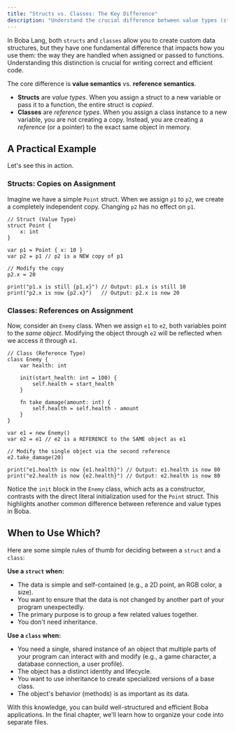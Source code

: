 ```yaml
---
title: "Structs vs. Classes: The Key Difference"
description: "Understand the crucial difference between value types (structs) and reference types (classes) to make the right choice in your code."
---
```



In Boba Lang, both `structs` and `classes` allow you to create custom data structures, but they have one fundamental difference that impacts how you use them: the way they are handled when assigned or passed to functions. Understanding this distinction is crucial for writing correct and efficient code.

The core difference is **value semantics** vs. **reference semantics**.

-   **Structs** are *value types*. When you assign a struct to a new variable or pass it to a function, the entire struct is *copied*.
-   **Classes** are *reference types*. When you assign a class instance to a new variable, you are not creating a copy. Instead, you are creating a *reference* (or a pointer) to the exact same object in memory.

## A Practical Example

Let's see this in action.

### Structs: Copies on Assignment

Imagine we have a simple `Point` struct. When we assign `p1` to `p2`, we create a completely independent copy. Changing `p2` has no effect on `p1`.

```boba
// Struct (Value Type)
struct Point {
    x: int
}

var p1 = Point { x: 10 }
var p2 = p1 // p2 is a NEW copy of p1

// Modify the copy
p2.x = 20

print("p1.x is still {p1.x}") // Output: p1.x is still 10
print("p2.x is now {p2.x}")   // Output: p2.x is now 20
```

### Classes: References on Assignment

Now, consider an `Enemy` class. When we assign `e1` to `e2`, both variables point to the *same object*. Modifying the object through `e2` will be reflected when we access it through `e1`.

```boba
// Class (Reference Type)
class Enemy {
    var health: int

    init(start_health: int = 100) {
        self.health = start_health
    }

    fn take_damage(amount: int) {
        self.health = self.health - amount
    }
}

var e1 = new Enemy()
var e2 = e1 // e2 is a REFERENCE to the SAME object as e1

// Modify the single object via the second reference
e2.take_damage(20)

print("e1.health is now {e1.health}") // Output: e1.health is now 80
print("e2.health is now {e2.health}") // Output: e2.health is now 80
```

Notice the `init` block in the `Enemy` class, which acts as a constructor, contrasts with the direct literal initialization used for the `Point` struct. This highlights another common difference between reference and value types in Boba.

## When to Use Which?

Here are some simple rules of thumb for deciding between a `struct` and a `class`:

**Use a `struct` when:**

-   The data is simple and self-contained (e.g., a 2D point, an RGB color, a size).
-   You want to ensure that the data is not changed by another part of your program unexpectedly.
-   The primary purpose is to group a few related values together.
-   You don't need inheritance.

**Use a `class` when:**

-   You need a single, shared instance of an object that multiple parts of your program can interact with and modify (e.g., a game character, a database connection, a user profile).
-   The object has a distinct identity and lifecycle.
-   You want to use inheritance to create specialized versions of a base class.
-   The object's behavior (methods) is as important as its data.

With this knowledge, you can build well-structured and efficient Boba applications. In the final chapter, we'll learn how to organize your code into separate files.